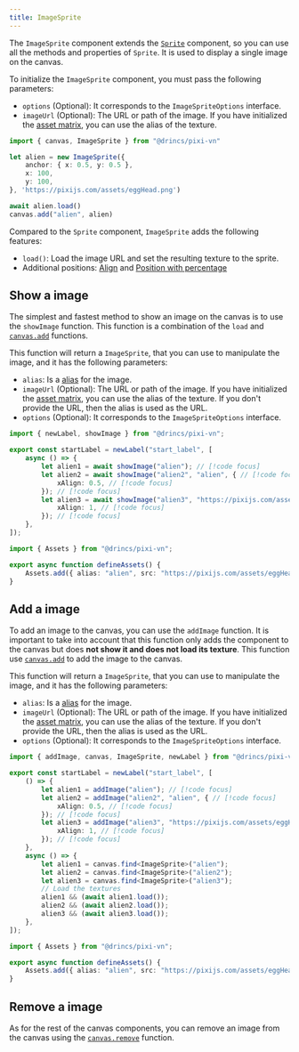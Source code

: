 ```yaml
---
title: ImageSprite
---
```



The `ImageSprite` component extends the [`Sprite`](/start/canvas-components#base-components) component, so you can use all the methods and properties of `Sprite`. It is used to display a single image on the canvas.

To initialize the `ImageSprite` component, you must pass the following parameters:

* `options` (Optional): It corresponds to the `ImageSpriteOptions` interface.
* `imageUrl` (Optional): The URL or path of the image. If you have initialized the [asset matrix](/start/assets-management.md#initialize-the-asset-matrix-at-project-start), you can use the alias of the texture.

```ts
import { canvas, ImageSprite } from "@drincs/pixi-vn"

let alien = new ImageSprite({
    anchor: { x: 0.5, y: 0.5 },
    x: 100,
    y: 100,
}, 'https://pixijs.com/assets/eggHead.png')

await alien.load()
canvas.add("alien", alien)
```

Compared to the `Sprite` component, `ImageSprite` adds the following features:

* `load()`: Load the image URL and set the resulting texture to the sprite.
* Additional positions: [Align](/start/canvas-position.md) and [Position with percentage](/start/canvas-position.md)

## Show a image

The simplest and fastest method to show an image on the canvas is to use the `showImage` function. This function is a combination of the `load` and [`canvas.add`](/start/canvas-functions.md#add-a-canvas-component) functions.

This function will return a `ImageSprite`, that you can use to manipulate the image, and it has the following parameters:

* `alias`: Is a [alias](/start/canvas-alias.md) for the image.
* `imageUrl` (Optional): The URL or path of the image. If you have initialized the [asset matrix](/start/assets-management.md#initialize-the-asset-matrix-at-project-start), you can use the alias of the texture. If you don't provide the URL, then the alias is used as the URL.
* `options` (Optional): It corresponds to the `ImageSpriteOptions` interface.

```ts tab="labels/startLabel.ts"
import { newLabel, showImage } from "@drincs/pixi-vn";

export const startLabel = newLabel("start_label", [
    async () => {
        let alien1 = await showImage("alien"); // [!code focus]
        let alien2 = await showImage("alien2", "alien", { // [!code focus]
            xAlign: 0.5, // [!code focus]
        }); // [!code focus]
        let alien3 = await showImage("alien3", "https://pixijs.com/assets/eggHead.png", { // [!code focus]
            xAlign: 1, // [!code focus]
        }); // [!code focus]
    },
]);
```

```ts tab="utils/defineAssets.ts"
import { Assets } from "@drincs/pixi-vn";

export async function defineAssets() {
    Assets.add({ alias: "alien", src: "https://pixijs.com/assets/eggHead.png" });
}
```

<Sandbox
  template="m9q8zk"
  entry="/src/labels/startLabel.ts,/src/utils/assets-utility.ts"
/>

## Add a image

To add an image to the canvas, you can use the `addImage` function. It is important to take into account that this function only adds the component to the canvas but does **not show it and does not load its texture**. This function use [`canvas.add`](/start/canvas-functions.md#add-a-canvas-component) to add the image to the canvas.

This function will return a `ImageSprite`, that you can use to manipulate the image, and it has the following parameters:

* `alias`: Is a [alias](/start/canvas-alias.md) for the image.
* `imageUrl` (Optional): The URL or path of the image. If you have initialized the [asset matrix](/start/assets-management.md#initialize-the-asset-matrix-at-project-start), you can use the alias of the texture. If you don't provide the URL, then the alias is used as the URL.
* `options` (Optional): It corresponds to the `ImageSpriteOptions` interface.

```ts tab="labels/startLabel.ts"
import { addImage, canvas, ImageSprite, newLabel } from "@drincs/pixi-vn";

export const startLabel = newLabel("start_label", [
    () => {
        let alien1 = addImage("alien"); // [!code focus]
        let alien2 = addImage("alien2", "alien", { // [!code focus]
            xAlign: 0.5, // [!code focus]
        }); // [!code focus]
        let alien3 = addImage("alien3", "https://pixijs.com/assets/eggHead.png", { // [!code focus]
            xAlign: 1, // [!code focus]
        }); // [!code focus]
    },
    async () => {
        let alien1 = canvas.find<ImageSprite>("alien");
        let alien2 = canvas.find<ImageSprite>("alien2");
        let alien3 = canvas.find<ImageSprite>("alien3");
        // Load the textures
        alien1 && (await alien1.load());
        alien2 && (await alien2.load());
        alien3 && (await alien3.load());
    },
]);
```

```ts tab="utils/defineAssets.ts"
import { Assets } from "@drincs/pixi-vn";

export async function defineAssets() {
    Assets.add({ alias: "alien", src: "https://pixijs.com/assets/eggHead.png" });
}
```

<Sandbox
  template="5f3jcr"
  entry="/src/labels/startLabel.ts,/src/utils/assets-utility.ts"
/>

## Remove a image

As for the rest of the canvas components, you can remove an image from the canvas using the [`canvas.remove`](/start/canvas-functions#remove-a-canvas-component) function.
